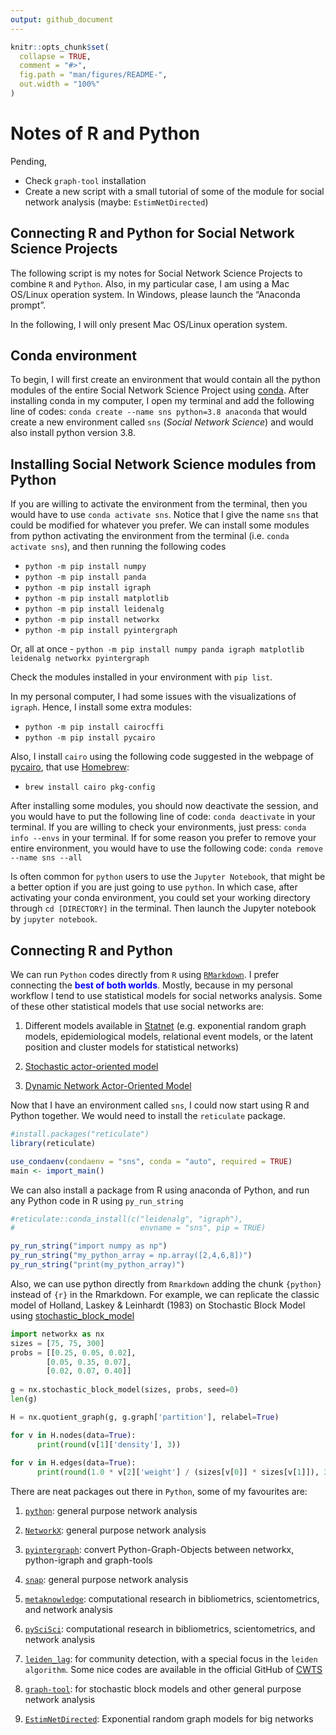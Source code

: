 ```yaml
---
output: github_document
---
```


<!-- sna_r_python.md is generated from sna_r_python.Rmd. Please edit that file -->

```r
knitr::opts_chunk$set(
  collapse = TRUE,
  comment = "#>",
  fig.path = "man/figures/README-",
  out.width = "100%"
)
```


# Notes of R and Python

Pending,

- Check `graph-tool` installation
- Create a new script with a small tutorial of some of the module for social network analysis (maybe: `EstimNetDirected`)


## Connecting R and Python for Social Network Science Projects

The following script is my notes for Social Network Science Projects to combine `R` and `Python`. Also, in my particular case, I am using a Mac OS/Linux operation system. In Windows, please launch the "Anaconda prompt". 

In the following, I will only present Mac OS/Linux operation system.

## Conda environment

To begin, I will first create an environment that would contain all the python modules of the entire Social Network Science Project using [conda](https://docs.conda.io/). After installing conda in my computer, I open my terminal and add the following line of codes: `conda create --name sns python=3.8 anaconda` that would create a new environment called `sns` (*Social Network Science*) and would also install python version 3.8. 

## Installing Social Network Science modules from Python

If you are willing to activate the environment from the terminal, then you would have to use `conda activate sns`. Notice that I give the name `sns` that could be modified for whatever you prefer. We can install some modules from python activating the environment from the terminal (i.e. `conda activate sns`), and then running the following codes

- `python -m pip install numpy`
- `python -m pip install panda`
- `python -m pip install igraph`
- `python -m pip install matplotlib`
- `python -m pip install leidenalg`
- `python -m pip install networkx`
- `python -m pip install pyintergraph`

Or, all at once
- `python -m pip install numpy panda igraph matplotlib leidenalg networkx pyintergraph`

Check the modules installed in your environment with `pip list`.

In my personal computer, I had some issues with the visualizations of `igraph`. Hence, I install some extra modules:

- `python -m pip install cairocffi`
- `python -m pip install pycairo`

Also, I install `cairo` using the following code suggested in the webpage of [pycairo](https://pycairo.readthedocs.io/en/latest/getting_started.html), that use [Homebrew](https://brew.sh):

- `brew install cairo pkg-config`

After installing some modules, you should now deactivate the session, and you would have to put the following line of code: `conda deactivate` in your terminal. If you are willing to check your environments, just press: `conda info --envs` in your terminal. If for some reason you prefer to remove your entire environment, you would have to use the following code: `conda remove --name sns --all`

Is often common for `python` users to use the `Jupyter Notebook`, that might be a better option if you are just going to use `python`. In which case, after activating your conda environment, you could set your working directory through `cd [DIRECTORY]` in the terminal. Then launch the Jupyter notebook by `jupyter notebook`. 


## Connecting R and Python

<div class="alert alert-success">
We can run `Python` codes directly from `R` using [`RMarkdown`](https://rmarkdown.rstudio.com). I prefer connecting the <span style="color:blue">**best of both worlds**</span>. Mostly, because in my personal workflow I tend to use statistical models for social networks analysis. Some of these other statistical models that use social networks are:  

1. Different models available in [Statnet](http://statnet.org) (e.g. exponential random graph models, epidemiological models, relational event models, or the latent position and cluster models for statistical networks)

2. [Stochastic actor-oriented model](https://www.stats.ox.ac.uk/~snijders/siena/)

3. [Dynamic Network Actor-Oriented Model](https://github.com/snlab-ch/goldfish)
</div>

Now that I have an environment called `sns`, I could now start using R and Python together. We would need to install the `reticulate` package.
```r
#install.packages("reticulate")
library(reticulate)

use_condaenv(condaenv = "sns", conda = "auto", required = TRUE)
main <- import_main()

```

We can also install a package from R using anaconda of Python, and run any Python code in R using `py_run_string`
```r
#reticulate::conda_install(c("leidenalg", "igraph"), 
#                            envname = "sns", pip = TRUE)

py_run_string("import numpy as np")
py_run_string("my_python_array = np.array([2,4,6,8])")
py_run_string("print(my_python_array)")

```

Also, we can use python directly from `Rmarkdown` adding the chunk `{python}` instead of `{r}` in the Rmarkdown. For example, we can replicate the classic model of Holland, Laskey & Leinhardt (1983) on Stochastic Block Model using [stochastic_block_model](https://networkx.github.io/documentation/stable/reference/generated/networkx.generators.community.stochastic_block_model.html)
```python
import networkx as nx
sizes = [75, 75, 300]
probs = [[0.25, 0.05, 0.02],
        [0.05, 0.35, 0.07],
        [0.02, 0.07, 0.40]]
        
g = nx.stochastic_block_model(sizes, probs, seed=0)
len(g)

H = nx.quotient_graph(g, g.graph['partition'], relabel=True)

for v in H.nodes(data=True):
      print(round(v[1]['density'], 3))
      
for v in H.edges(data=True):
      print(round(1.0 * v[2]['weight'] / (sizes[v[0]] * sizes[v[1]]), 3))

```

There are neat packages out there in `Python`, some of my favourites are:

1. [`python`](https://igraph.org/python/):  general purpose network analysis

2. [`NetworkX`](https://networkx.github.io):  general purpose network analysis

3. [`pyintergraph`](https://pypi.org/project/pyintergraph/): convert Python-Graph-Objects between networkx, python-igraph and graph-tools

4. [`snap`](general purpose network analysis and graph mining library): general purpose network analysis

5. [`metaknowledge`](https://metaknowledge.readthedocs.io/en/latest/): computational research in bibliometrics, scientometrics, and network analysis

6. [`pySciSci`](https://github.com/SciSciCollective/pyscisci): computational research in bibliometrics, scientometrics, and network analysis

7. [`leiden_lag`](https://leidenalg.readthedocs.io/en/stable/): for community detection, with a special focus in the `leiden algorithm`. Some nice codes are  available in the official GitHub of [CWTS](https://github.com/CWTSLeiden/CSSS)

8. [`graph-tool`](https://graph-tool.skewed.de): for stochastic block models and other general purpose network analysis

9. [`EstimNetDirected`](https://github.com/stivalaa/EstimNetDirected): Exponential random graph models for big networks


